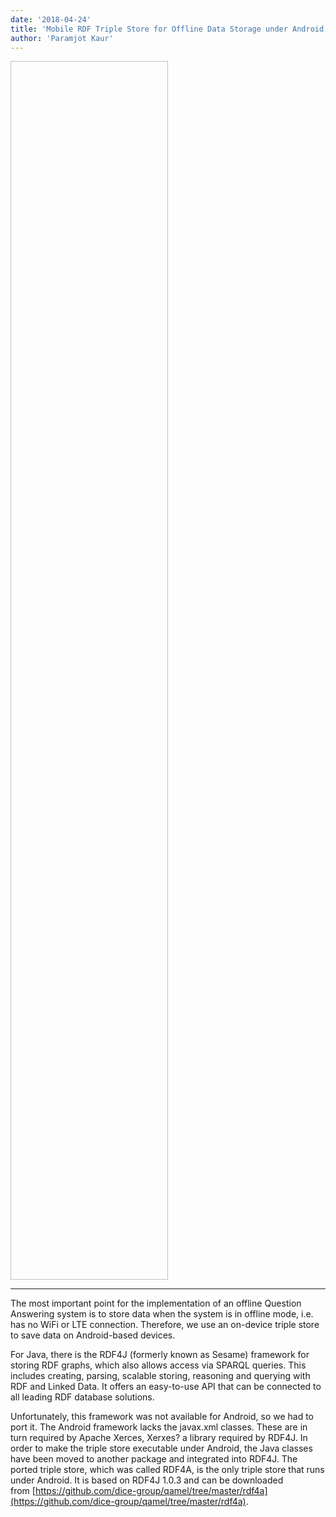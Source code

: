 ```yaml
---
date: '2018-04-24'
title: 'Mobile RDF Triple Store for Offline Data Storage under Android'
author: 'Paramjot Kaur'
---
```


<Image filename='qamel.png' style="height: 50%; width: 50%;"/>

---

The most important point for the implementation of an offline Question Answering system is to store data when the system is in offline mode, i.e. has no WiFi or LTE connection. Therefore, we use an on-device triple store to save data on Android-based devices.

For Java, there is the RDF4J (formerly known as Sesame) framework for storing RDF graphs, which also allows access via SPARQL queries. This includes creating, parsing, scalable storing, reasoning and querying with RDF and Linked Data. It offers an easy-to-use API that can be connected to all leading RDF database solutions.

Unfortunately, this framework was not available for Android, so we had to port it. The Android framework lacks the javax.xml classes. These are in turn required by Apache Xerces, Xerxes? a library required by RDF4J. In order to make the triple store executable under Android, the Java classes have been moved to another package and integrated into RDF4J. The ported triple store, which was called RDF4A, is the only triple store that runs under Android. It is based on RDF4J 1.0.3 and can be downloaded from [https://github.com/dice-group/qamel/tree/master/rdf4a](https://github.com/dice-group/qamel/tree/master/rdf4a).
